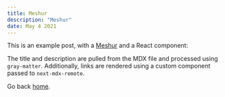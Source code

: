 ```yaml
---
title: Meshur
description: "Meshur"
date: May 4 2021
---
```


This is an example post, with a [Meshur](https://nextjs.org) and a React component:

The title and description are pulled from the MDX file and processed using `gray-matter`. Additionally, links are rendered using a custom component passed to `next-mdx-remote`.

Go back [home](/).
